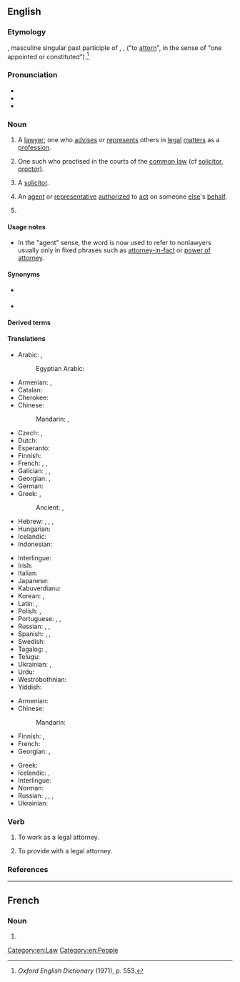 ==English==

===Etymology===
{{etyl|fro|en}} {{m|fro|atorné}}, masculine singular past participle of {{m|fro|atorner}}, {{m|fro|atourner}}, {{m|fro|aturner}} ("to [[attorn]]", in the sense of "one appointed or constituted").<ref>''Oxford English Dictionary'' (1971), p. 553.</ref>

===Pronunciation===
* {{audio|en|En-us-attorney.ogg|Audio (US)}}
* {{IPA|en|/əˈtɜː(ɹ)ni/}}
* {{rhymes|en|ɜː(ɹ)ni}}

===Noun===
{{en-noun}}

# {{lb|en|US}} A [[lawyer]]; one who [[advise]]s or [[represent]]s others in [[legal]] [[matter]]s as a [[profession]].
# {{lb|en|UK 19th century and earlier}} One such who practised in the courts of the [[common law]] (cf [[solicitor]], [[proctor]]).
# {{lb|en|UK|20th century and later, rare, usually pejorative}} A [[solicitor]].
# {{lb|en|obsolete|outside|set phrases}} An [[agent]] or [[representative]] [[authorize]]d to [[act]] on someone [[else]]'s [[behalf]].
# {{lb|en|Philippines}} {{non-gloss definition|A title given to [[lawyer]]s and [[notary public|notaries public]], or those holders by profession who also do other jobs. Usually capitalized or abbreviated as [[Atty]].}}

====Usage notes====
* In the "agent" sense, the word is now used to refer to nonlawyers usually only in fixed phrases such as [[attorney-in-fact]] or [[power of attorney]].

====Synonyms====
* {{l|en|mouthpiece}} {{qualifier|slang}}
* {{l|en|advocate}}

====Derived terms====
{{der3|en|attorney general|attorney-in-fact|attorney-at-law|patent attorney|[[power of attorney]] ([[POA]])|trade mark attorney}}

====Translations====
{{trans-top|lawyer}}
* Arabic: {{qualifier|indefinite}} {{t|ar|مُحَامٍ|m}}, {{qualifier|definite}} {{t|ar|الْمُحَامِي|m}}
*: Egyptian Arabic: {{t|arz|محامي|m|tr=muḥāmī|sc=Arab}}
* Armenian: {{t+|hy|փաստաբան}}, {{t+|hy|իրավաբան}}
* Catalan: {{t+|ca|advocat}}
* Cherokee: {{t|chr|ᏗᏘᏲᎯᎯ|tr=ditiyohihi|sc=Cher}}
* Chinese:
*: Mandarin: {{t+|cmn|律師|sc=Hani}}, {{t+|cmn|律师|tr=lǜshī|sc=Hani}}
* Czech: {{t+|cs|advokát|m}}, {{t+|cs|právník|m}}
* Dutch: {{t+|nl|advocaat|m|f}}
* Esperanto: {{t+|eo|advokato}}
* Finnish: {{t+|fi|asianajaja}}
* French: {{t+|fr|juriste|m|f}}, {{t+|fr|avocat|m}}, {{t+|fr|avocate|f}}
* Galician: {{t+|gl|avogado|m}}, {{t|gl|vogado|m}}, {{t|gl|leterado|m}}
* Georgian: {{t|ka|ადვოკატი|sc=Geor}}, {{t|ka|ვექილი|sc=Geor}}
* German: {{t+|de|Rechtsanwalt|m}}
* Greek: {{t+|el|δικηγόρος|m|f}}, {{t|el|νομικός σύμβουλος|m}}
*: Ancient: {{t|grc|δικήγορος|m}}, {{t|grc|πρόδικος|m}}
* Hebrew: {{t+|he|פרקליט|m|tr=praqlyt'|sc=Hebr}}, {{t|he|פרקליטה|f|tr=praqlit'a|sc=Hebr}}, {{t+|he|עורך דין|m|alt=עֹרֵךְ דִּין|tr=orekh din}}, {{t|he|עורכת דין|f|alt=עֹרֶכֶת דִּין|tr=orekhet din}}
* Hungarian: {{t+|hu|ügyvéd}}
* Icelandic: {{t|is|lögfræðingur|m}}
* Indonesian: {{t+|id|jaksa}}
{{trans-mid}}
* Interlingue: {{t|ie|avocate}}
* Irish: {{t|ga|aturnae|m}}
* Italian: {{t+|it|avvocato}}
* Japanese: {{t+|ja|弁護士|tr=べんごし, bengoshi|sc=Jpan}}
* Kabuverdianu: {{t|kea|adivogádu}}
* Korean: {{t+|ko|변호사}}, {{t+|ko|변호인}}
* Latin: {{t|la|cognitor|m}}, {{t|la|causidicus|m}}
* Polish: {{t+|pl|prawnik|m}}, {{t+|pl|adwokat|m}}
* Portuguese: {{t+|pt|advogado|m}}, {{t+|pt|advogada|f}}, {{t+|pt|causídico|m}}
* Russian: {{t+|ru|юри́ст|m}}, {{t+|ru|юри́стка|f}}, {{t+|ru|адвока́т|m}}
* Spanish: {{t+|es|abogado|m}}, {{t+|es|abogada|f}}, {{t+|es|notario|m}}
* Swedish: {{t+|sv|advokat|c}}
* Tagalog: {{t|tl|manananggol}}, {{t+|tl|abogado}}
* Telugu: {{t+|te|న్యాయవాది}}
* Ukrainian: {{t+|uk|юри́ст}}, {{t+|uk|адвока́т}}
* Urdu: {{t|ur|وکیل|m|f|tr=vakeel}}
* Westrobothnian: {{t|gmq-bot|sakförar|m}}
* Yiddish: {{t|yi|אַדוואָקאַט|m|sc=Hebr}}
{{trans-bottom}}

{{trans-top|agent/representative}}
* Armenian: {{t+|hy|հավատարմատար}}
* Chinese:
*: Mandarin: {{t+|cmn|代理|sc=Hani}}
* Finnish: {{t|fi|oikeudenkäyntiasiamies}}, {{t+|fi|asiamies}}
* French: {{t+|fr|mandataire}}
* Georgian: {{t|ka|რწმუნებული|sc=Geor}}, {{t|ka|პროკურორი|sc=Geor}}
{{trans-mid}}
* Greek: {{t+|el|πληρεξούσιος|m}}
* Icelandic: {{t|is|fulltrúi|m}}, {{t|is|umboðsmaður|m}}
* Interlingue: {{t|ie|agente}}
* Norman: {{t|nrf|protchuleux|m}}
* Russian: {{t+|ru|представи́тель|m}}, {{t+|ru|представи́тельница|f}}, {{t+|ru|пове́ренный|m}}, {{t+|ru|поверенный|f|alt=пове́ренная}}
* Ukrainian: {{t+|uk|представни́к}}
{{trans-bottom}}

===Verb===
{{en-verb}}

# {{lb|en|rare}} To work as a legal attorney.
# {{lb|en|rare}} To provide with a legal attorney.

===References===
<references />

[[Category:en:Law]]
[[Category:en:People]]

----

==French==

===Noun===
{{fr-noun|m}}

# {{l|en|attorney}}